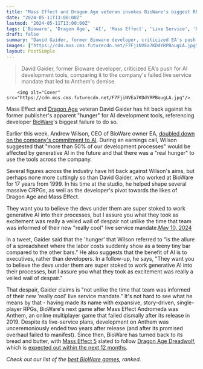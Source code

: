 ```yaml
---
title: "Mass Effect and Dragon Age veteran invokes BioWare's biggest RPG flop as he rails against EA's newfound 'hunger' for AI"
date: "2024-05-11T13:00:00Z"
lastmod: "2024-05-11T13:00:00Z"
tags: ['Bioware', 'Dragon Age', 'AI', 'Mass Effect', 'Live Service', 'Dragon Age: Dreadwolf', 'Mass Effect 5', 'Anthem']
draft: false
summary: "David Gaider, former Bioware developer, criticized EA's push for AI development tools, comparing it to the company's failed live service mandate that led to Anthem's demise."
images: ["https://cdn.mos.cms.futurecdn.net/F7FjiNVEa7KDdYRPBougLA.jpg"]
layout: PostSimple
---
```

> David Gaider, former Bioware developer, criticized EA's push for AI development tools, comparing it to the company's failed live service mandate that led to Anthem's demise.


        <img alt="Cover" src="https://cdn.mos.cms.futurecdn.net/F7FjiNVEa7KDdYRPBougLA.jpg"/>
        
Mass Effect and [Dragon Age](https://www.gamesradar.com/tag/dragon-age/) veteran David Gaider has hit back against his former publisher's apparent "hunger" for AI development tools, referencing developer [BioWare](https://www.gamesradar.com/tag/bioware/)'s biggest failure to do so.

Earlier this week, Andrew Wilson, CEO of BioWare owner EA, [<u>doubled down on the company's commitment to AI</u>](https://www.gamesradar.com/games/sports/ea-boss-doubles-down-on-commitment-to-ai-believes-more-than-50-of-our-development-process-will-be-impacted/). During an earnings call, Wilson suggested that "more than 50% of our development processes" would be affected by generative AI in the future and that there was a "real hunger" to use the tools across the company.

Several figures across the industry have hit back against Wilson's aims, but perhaps none more cuttingly so than David Gaider, who worked at BioWare for 17 years from 1999. In his time at the studio, he helped shape several massive CRPGs, as well as the developer's pivot towards the likes of Dragon Age and Mass Effect.

They want you to believe the devs under them are super stoked to work generative AI into their processes, but I assure you what they took as excitement was really a veiled wail of despair not unlike the time that team was informed of their new "really cool" live service mandate.[May 10, 2024](https://twitter.com/davidgaider/status/1788749012709048608)

In a tweet, Gaider said that the 'hunger' that Wilson referred to "is the allure of a spreadsheet where the labor costs suddenly show as a teeny tiny bar compared to the other bars." He also suggests that the benefit of AI is to executives, rather than developers. In a follow-up, he says, "They want you to believe the devs under them are super stoked to work generative AI into their processes, but I assure you what they took as excitement was really a veiled wail of despair."

That despair, Gaider claims is "not unlike the time that team was informed of their new 'really cool' live service mandate." It's not hard to see what he means by that - having made its name with expansive, story-driven, single-player RPGs, BioWare's next game after Mass Effect Andromeda was Anthem, an online multiplayer game that failed dismally after its release in 2019. Despite its live-service plans, development on Anthem was unceremoniously ended two years after release (and after its promised overhaul failed to manifest). Since then, BioWare has turned back to its bread and butter, with [<u>Mass Effect 5</u>](https://www.gamesradar.com/mass-effect-5-guide/) slated to follow [<u>Dragon Age Dreadwolf</u>](https://www.gamesradar.com/dragon-age-4-confirmed-release-date-solas-wishlist-news/), which is [<u>expected out within the next 12 months</u>](https://www.gamesradar.com/games/rpg/dragon-age-dreadwolf-reportedly-set-to-release-before-april-2025-but-youll-see-the-rpgs-gameplay-this-summer/).

*Check out our list of the *[<em>best BioWare games</em>](https://www.gamesradar.com/best-bioware-games/)*, ranked.*
        